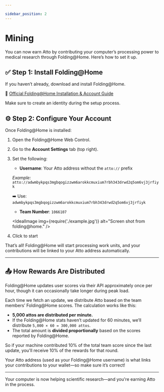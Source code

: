 ```yaml
---

sidebar_position: 2
---
```




# Mining

You can now earn Atto by contributing your computer’s processing power to medical research through Folding@Home. Here’s
how to set it up.

## ✅ Step 1: Install Folding@Home

If you haven’t already, download and install Folding@Home.

🔗 [Official Folding@Home Installation & Account Guide](https://foldingathome.org/start-folding/)

Make sure to create an identity during the setup process.

## ⚙️ Step 2: Configure Your Account

Once Folding@Home is installed:

1. Open the Folding@Home Web Control.
1. Go to the **Account Settings** tab (top right).
1. Set the following:
    - **Username**: Your Atto address without the `atto://` prefix

    _Example:_ `atto://adwmbykpqs3mgbqogizzwm6arokkcmuxium7rbh343drwd2q5om6vj3jrfiyk`

    ➡️ Use: `adwmbykpqs3mgbqogizzwm6arokkcmuxium7rbh343drwd2q5om6vj3jrfiyk`
    - **Team Number**: `1066107`

    <IdealImage img={require('./example.jpg')} alt="Screen shot from folding@home." />

1. Click to start

That’s all! Folding@Home will start processing work units, and your contributions will be linked to your Atto address
automatically.

---

## 📤 How Rewards Are Distributed

Folding@Home updates user scores via their API approximately once per hour, though it can occasionally take longer during peak load.

Each time we fetch an update, we distribute Atto based on the team members’ Folding@Home scores. The calculation works like this:

- **5,000 attos are distributed per minute.**
- If the Folding@Home stats haven’t updated for 60 minutes, we’ll distribute `5,000 × 60 = 300,000 attos`.
- The total amount is **divided proportionally** based on the scores reported by Folding@Home.

So if your machine contributed 10% of the total team score since the last update, you'll receive 10% of the rewards for that round.

Your Atto address (used as your Folding@Home username) is what links your contributions to your wallet—so make sure it’s correct!

---

Your computer is now helping scientific research—and you're earning Atto in the process.
